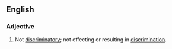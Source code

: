 ==English==
===Adjective===
{{en-adj|-}}
# Not [[discriminatory]]; not effecting or resulting in [[discrimination]].